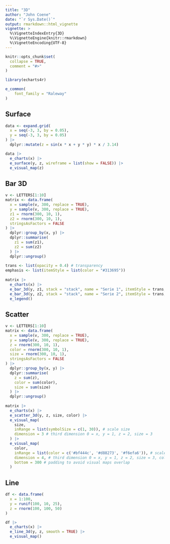 ```yaml
---
title: "3D"
author: "John Coene"
date: "`r Sys.Date()`"
output: rmarkdown::html_vignette
vignette: >
  %\VignetteIndexEntry{3D}
  %\VignetteEngine{knitr::rmarkdown}
  %\VignetteEncoding{UTF-8}
---
```


```r
knitr::opts_chunk$set(
  collapse = TRUE,
  comment = "#>"
)

library(echarts4r)

e_common(
    font_family = "Raleway"
)
```

## Surface

```r
data <- expand.grid(
  x = seq(-3, 3, by = 0.05),
  y = seq(-3, 3, by = 0.05)
) |> 
  dplyr::mutate(z = sin(x * x + y * y) * x / 3.14)

data |> 
  e_charts(x) |> 
  e_surface(y, z, wireframe = list(show = FALSE)) |> 
  e_visual_map(z)
```

## Bar 3D

```r
v <- LETTERS[1:10]
matrix <- data.frame(
  x = sample(v, 300, replace = TRUE), 
  y = sample(v, 300, replace = TRUE), 
  z1 = rnorm(300, 10, 1),
  z2 = rnorm(300, 10, 1),
  stringsAsFactors = FALSE
) |> 
  dplyr::group_by(x, y) |> 
  dplyr::summarise(
    z1 = sum(z1),
    z2 = sum(z2)
  ) |> 
  dplyr::ungroup() 
  
trans <- list(opacity = 0.4) # transparency
emphasis <- list(itemStyle = list(color = "#313695"))
  
matrix |> 
  e_charts(x) |> 
  e_bar_3d(y, z1, stack = "stack", name = "Serie 1", itemStyle = trans, emphasis = emphasis) |>
  e_bar_3d(y, z2, stack = "stack", name = "Serie 2", itemStyle = trans, emphasis = emphasis) |> 
  e_legend()
```

## Scatter

```r
v <- LETTERS[1:10]
matrix <- data.frame(
  x = sample(v, 300, replace = TRUE), 
  y = sample(v, 300, replace = TRUE), 
  z = rnorm(300, 10, 1),
  color = rnorm(300, 10, 1),
  size = rnorm(300, 10, 1),
  stringsAsFactors = FALSE
) |> 
  dplyr::group_by(x, y) |> 
  dplyr::summarise(
    z = sum(z),
    color = sum(color),
    size = sum(size)
  ) |> 
  dplyr::ungroup() 
  
matrix |> 
  e_charts(x) |> 
  e_scatter_3d(y, z, size, color) |> 
  e_visual_map(
    size,
    inRange = list(symbolSize = c(1, 30)), # scale size
    dimension = 3 # third dimension 0 = x, y = 1, z = 2, size = 3
  ) |> 
  e_visual_map(
    color,
    inRange = list(color = c('#bf444c', '#d88273', '#f6efa6')), # scale colors
    dimension = 4, # third dimension 0 = x, y = 1, z = 2, size = 3, color = 4
    bottom = 300 # padding to avoid visual maps overlap
  )
```

## Line

```r
df <- data.frame(
  x = 1:100,
  y = runif(100, 10, 25),
  z = rnorm(100, 100, 50)
)

df |> 
  e_charts(x) |> 
  e_line_3d(y, z, smooth = TRUE) |> 
  e_visual_map()
```
